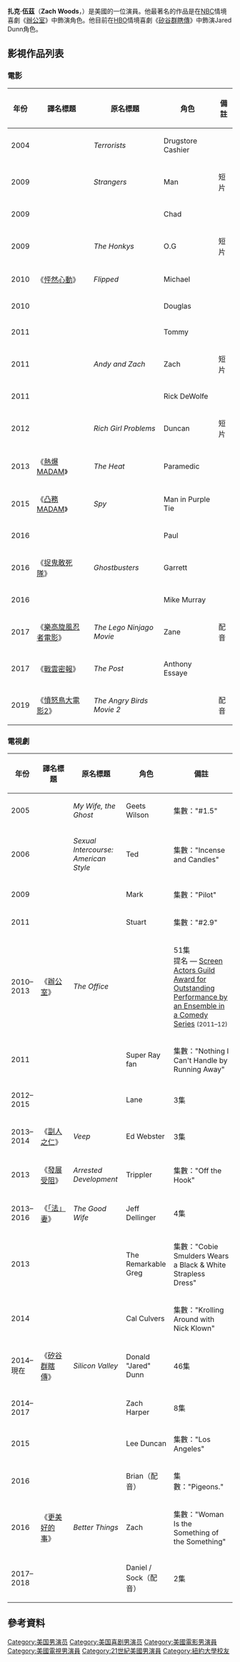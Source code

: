 {{noteTA
|G1=TV
|G2=Movie
|1=zh-hk:矽谷群英;zh-tw:矽谷群瞎傳;zh-cn:硅谷;
}}
{{Infobox person
| name         = 扎克·伍茲<br />Zach Woods
| image        = Zach Woods at SXSW 2016.jpg
| imagesize    =
| caption      = 伍茲在2016年[[西南偏南|西南偏南]]
| birth_name   =
| birth_date   = {{birth date and age|1984|9|25|}}<ref>{{cite web |url=http://www.improvresourcecenter.com/mb/member.php?u=2114 |title=Improv Message Boards - View Profile: Zach W |publisher=Improvresourcecenter.com |date= |accessdate=2013-05-20 }}{{Dead link|date=2018年10月 |bot=InternetArchiveBot |fix-attempted=yes }}</ref>
| birth_place  = [[新澤西州|新澤西州]][[特倫頓_(紐澤西州)|特倫頓]]
| education    = [[紐約大學|紐約大學]]
| occupation   = 演員/喜劇演員
| years_active = 2004年–現在
}}
'''扎克·伍茲'''（'''Zach Woods'''，{{bd|1984年|9月25日}}）是美國的一位演員。他最著名的作品是在[[NBC|NBC]]情境喜劇《[[辦公室_(美國電視劇)|辦公室]]》中飾演{{link-en|Gabe Lewis|Gabe Lewis}}角色。他目前在[[HBO|HBO]]情境喜劇《[[矽谷群瞎傳|矽谷群瞎傳]]》中飾演Jared Dunn角色。

== 影視作品列表 ==
=== 電影 ===
{| class="wikitable sortable"
|-
! 年份
! 譯名標題
! 原名標題
! 角色
! 備註
|-
| 2004
| {{n/a}}
| ''Terrorists''
| Drugstore Cashier
|
|-
| 2009
| {{n/a}}
| ''Strangers''
| Man
| 短片
|-
| 2009
| {{n/a}}
| ''{{link-en|In the Loop|In the Loop}}''
| Chad
|
|-
| 2009
| {{n/a}}
| ''The Honkys''
| O.G
| 短片
|-
| 2010
| 《[[怦然心動_(電影)|怦然心動]]》
| ''Flipped''
| Michael
|
|-
| 2010
| {{n/a}}
| ''{{link-en|The Other Guys|The Other Guys}}''
| Douglas
|
|-
| 2011
| {{n/a}}
| ''{{link-en|High Road (film)|High Road (film)|High Road}}''
| Tommy
|
|-
| 2011
| {{n/a}}
| ''Andy and Zach''
| Zach
| 短片
|-
| 2011
| {{n/a}}
| ''{{link-en|Damsels in Distress|Damsels in Distress}}''
| Rick DeWolfe
|
|-
| 2012
| {{n/a}}
| ''Rich Girl Problems''
| Duncan
| 短片
|-
| 2013
| 《[[熱爆MADAM|熱爆MADAM]]》
| ''The Heat''
| Paramedic
|
|-
| 2015
| 《[[凸務MADAM|凸務MADAM]]》
| ''Spy''
| Man in Purple Tie
|
|-
| 2016
| {{n/a}}
| ''{{link-en|Other People (film)|Other People (film)|Other People}}''
| Paul
|
|-
| 2016
| 《[[捉鬼敢死隊_(2016年電影)|捉鬼敢死隊]]》
| ''Ghostbusters''
| Garrett
|
|-
| 2016
| {{n/a}}
| ''{{link-en|Mascots (2016 film)|Mascots (2016 film)|Mascots}}''
| Mike Murray
|
|-
| 2017
| 《[[樂高旋風忍者電影|樂高旋風忍者電影]]》
| ''The Lego Ninjago Movie''
| Zane
| 配音
|-
| 2017
| 《[[戰雲密報|戰雲密報]]》
| ''The Post''
| Anthony Essaye
|
|-
| 2019
| 《[[憤怒鳥大電影2|憤怒鳥大電影2]]》
| ''The Angry Birds Movie 2''
|
| 配音
|}

=== 電視劇 ===
{| class="wikitable sortable"
|-
! 年份
! 譯名標題
! 原名標題
! 角色
! 備註
|-
| 2005
| {{n/a}}
| ''My Wife, the Ghost''
| Geets Wilson
| 集數："#1.5"
|-
| 2006
| {{n/a}}
| ''Sexual Intercourse: American Style''
| Ted
| 集數："Incense and Candles"
|-
| 2009
| {{n/a}}
| ''{{link-en|Washingtonienne|Washingtonienne}}''
| Mark
| 集數："Pilot"
|-
| 2011
| {{n/a}}
| ''{{link-en|Funny or Die Presents|Funny or Die Presents}}''
| Stuart
| 集數："#2.9"
|-
| 2010–2013
| 《[[辦公室_(美國電視劇)|辦公室]]》
| ''The Office''
| {{link-en|Gabe Lewis|Gabe Lewis}}
| 51集<br />提名 — [[Screen_Actors_Guild_Award_for_Outstanding_Performance_by_an_Ensemble_in_a_Comedy_Series|Screen Actors Guild Award for Outstanding Performance by an Ensemble in a Comedy Series]] <small>(2011–12)</small>
|-
| 2011
| {{n/a}}
| ''{{link-en|Bored to Death|Bored to Death}}''
| Super Ray fan
| 集數："Nothing I Can't Handle by Running Away"
|-
| 2012–2015
| {{n/a}}
| ''{{link-en|The League|The League}}''
| Lane
| 3集
|-
| 2013–2014
| 《[[副人之仁|副人之仁]]》
| ''Veep''
| Ed Webster
| 3集
|-
| 2013
| 《[[發展受阻|發展受阻]]》
| ''Arrested Development''
| Trippler
| 集數："Off the Hook"
|-
| 2013–2016
| 《[[「法」妻|「法」妻]]》
| ''The Good Wife''
| Jeff Dellinger
| 4集
|-
| 2013
| {{n/a}}
| ''{{link-en|Comedy Bang! Bang! (TV series)|Comedy Bang! Bang! (TV series)|Comedy Bang! Bang!}}''
| The Remarkable Greg
| 集數："Cobie Smulders Wears a Black & White Strapless Dress"
|-
| 2014
| {{n/a}}
| ''{{link-en|Kroll Show|Kroll Show}}''
| Cal Culvers
| 集數："Krolling Around with Nick Klown"
|-
| 2014–現在
| 《[[矽谷群瞎傳|矽谷群瞎傳]]》
| ''Silicon Valley''
| Donald "Jared" Dunn
| 46集
|-
| 2014–2017
| {{n/a}}
| ''{{link-en|Playing House (TV series)|Playing House (TV series)|Playing House}}''
| Zach Harper
| 8集
|-
| 2015
| {{n/a}}
| ''{{link-en|Drunk History|Drunk History}}''
| Lee Duncan
| 集數："Los Angeles"
|-
| 2016
| {{n/a}}
| ''{{link-en|Animals (U.S. TV series)|Animals (U.S. TV series)|Animals.}}''
| Brian（配音）
| 集數："Pigeons."
|-
| 2016
| 《[[更美好的事|更美好的事]]》
| ''Better Things''
| Zach
| 集數："Woman Is the Something of the Something"
|-
| 2017–2018
| {{n/a}}
| ''{{link-en|Big Mouth (TV series)|Big Mouth (TV series)|Big Mouth}}''
| Daniel / Sock（配音）
| 2集
|}

==參考資料==
{{Reflist}}

{{DEFAULTSORT:Woods, Zach}}
[[Category:美国男演员|Category:美国男演员]]
[[Category:美国喜剧男演员|Category:美国喜剧男演员]]
[[Category:美國電影男演員|Category:美國電影男演員]]
[[Category:美國電視男演員|Category:美國電視男演員]]
[[Category:21世紀美國男演員|Category:21世紀美國男演員]]
[[Category:紐約大學校友|Category:紐約大學校友]]